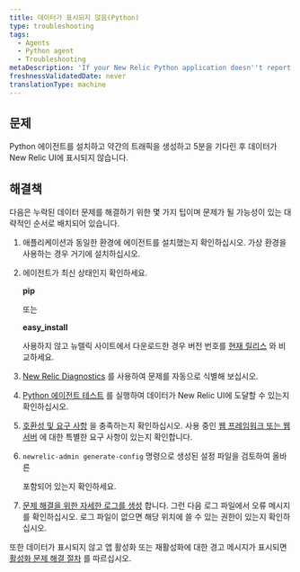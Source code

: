 ```yaml
---
title: 데이터가 표시되지 않음(Python)
type: troubleshooting
tags:
  - Agents
  - Python agent
  - Troubleshooting
metaDescription: 'If your New Relic Python application doesn''t report data after a few minutes, try these troubleshooting steps.'
freshnessValidatedDate: never
translationType: machine
---
```


## 문제

Python 에이전트를 설치하고 약간의 트래픽을 생성하고 5분을 기다린 후 데이터가 New Relic UI에 표시되지 않습니다.

## 해결책

다음은 누락된 데이터 문제를 해결하기 위한 몇 가지 팁이며 문제가 될 가능성이 있는 대략적인 순서로 배치되어 있습니다.

1. 애플리케이션과 동일한 환경에 에이전트를 설치했는지 확인하십시오. 가상 환경을 사용하는 경우 거기에 설치하십시오.

2. 에이전트가 최신 상태인지 확인하세요.

   <DNT>**pip**</DNT>

   또는

   <DNT>**easy_install**</DNT>

   사용하지 않고 뉴렐릭 사이트에서 다운로드한 경우 버전 번호를 [현재 릴리스](https://download.newrelic.com/python_agent/release/) 와 비교하세요.

3. [New Relic Diagnostics](/docs/agents/manage-apm-agents/troubleshooting/new-relic-diagnostics) 를 사용하여 문제를 자동으로 식별해 보십시오.

4. [Python 에이전트 테스트](/docs/python/testing-the-python-agent) 를 실행하여 데이터가 New Relic UI에 도달할 수 있는지 확인하십시오.

5. [호환성 및 요구 사항](/docs/agents/python-agent/getting-started/compatibility-requirements-python-agent) 을 충족하는지 확인하십시오. 사용 중인 [웹 프레임워크 또는 웹 서버](/docs/agents/python-agent/hosting-mechanisms) 에 대한 특별한 요구 사항이 있는지 확인합니다.

6. `newrelic-admin generate-config` 명령으로 생성된 설정 파일을 검토하여 올바른

   <InlinePopover type="licenseKey"/>

   포함되어 있는지 확인하세요.

7. [문제 해결을 위한 자세한 로그를 생성](/docs/agents/python-agent/troubleshooting/generating-logs-troubleshooting) 합니다. 그런 다음 로그 파일에서 오류 메시지를 확인하십시오. 로그 파일이 없으면 해당 위치에 쓸 수 있는 권한이 있는지 확인하십시오.

또한 데이터가 표시되지 않고 앱 활성화 또는 재활성화에 대한 경고 메시지가 표시되면 [활성화 문제 해결 절차](/docs/agents/python-agent/troubleshooting/activate-application-warning-python) 를 따르십시오.